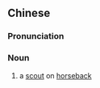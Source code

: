 {{also|探马}}
==Chinese==
{{zh-forms|s=探马}}

===Pronunciation===
{{zh-pron
|m=tànmǎ
|mn=thàm-má
|cat=n
}}

===Noun===
{{zh-noun}}

# {{lb|zh|archaic}} a [[scout]] on [[horseback]]